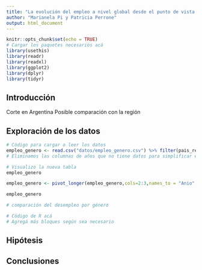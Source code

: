 ```yaml
---
title: "La evolución del empleo a nivel global desde el punto de vista de género ################ en Argentina"
author: "Marianela Pi y Patricia Perrone"
output: html_document
---
```



```r
knitr::opts_chunk$set(echo = TRUE)
# Cargar los paquetes necesarios acá
library(usethis)
library(readr)
library(readxl)
library(ggplot2)
library(dplyr)
library(tidyr)
```


## Introducción

Corte en Argentina
Posible comparación con la región

## Exploración de los datos


```r
# Código para cargar o leer los datos
empleo_genero <- read.csv("datos/empleo_genero.csv") %>% filter(pais_region=="Argentina") %>% select(1,16:52)
# Eliminamos las columnas de años que no tiene datos para simplificar el análisis
```
```r
# Visualizo la nueva tabla
empleo_genero
```
```r
empleo_genero <- pivot_longer(empleo_genero,cols=2:3,names_to = "Anio",values_to = "cantidad")
```
```r
empleo_genero
```


```r
# comparación del desempleo por género

```



```r
# Cödigo de R acá 
# Agregá más bloques según sea necesario
```



## Hipótesis


## Conclusiones






